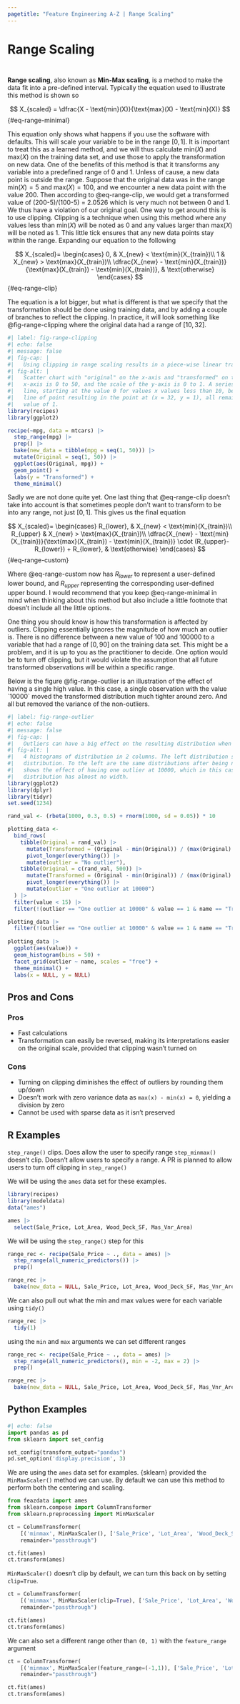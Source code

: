 ```yaml
---
pagetitle: "Feature Engineering A-Z | Range Scaling"
---
```


# Range Scaling {#sec-numeric-range}

::: {style="visibility: hidden; height: 0px;"}
## Range Scaling
:::

**Range scaling**, also known as **Min-Max scaling**, is a method to make the data fit into a pre-defined interval. Typically the equation used to illustrate this method is shown so

$$
X_{scaled} = \dfrac{X - \text{min}(X)}{\text{max}(X) - \text{min}(X)}
$$ {#eq-range-minimal}

This equation only shows what happens if you use the software with defaults. This will scale your variable to be in the range $[0, 1]$. It is important to treat this as a learned method, and we will thus calculate $\text{min}(X)$ and $\text{max}(X)$ on the training data set, and use those to apply the transformation on new data. One of the benefits of this method is that it transforms any variable into a predefined range of 0 and 1. Unless of cause, a new data point is outside the range. Suppose that the original data was in the range $\text{min}(X) = 5$ and $\text{max}(X) = 100$, and we encounter a new data point with the value 200. Then according to @eq-range-clip, we would get a transformed value of (200-5)/(100-5) = 2.0526 which is very much not between 0 and 1. We thus have a violation of our original goal. One way to get around this is to use clipping. Clipping is a technique when using this method where any values less than $\text{min}(X)$ will be noted as 0 and any values larger than $\text{max}(X)$ will be noted as 1. This little tick ensures that any new data points stay within the range. Expanding our equation to the following

$$
X_{scaled}=    
\begin{cases}        
0, & X_{new} < \text{min}(X_{train})\\        
1 & X_{new} > \text{max}(X_{train})\\
\dfrac{X_{new} - \text{min}(X_{train})}{\text{max}(X_{train}) - \text{min}(X_{train})}, & \text{otherwise}
\end{cases}
$$ {#eq-range-clip}

The equation is a lot bigger, but what is different is that we specify that the transformation should be done using training data, and by adding a couple of branches to reflect the clipping. In practice, it will look something like @fig-range-clipping where the original data had a range of $[10, 32]$.

```r
#| label: fig-range-clipping
#| echo: false
#| message: false
#| fig-cap: |
#|   Using clipping in range scaling results in a piece-wise linear transformation of our original data.
#| fig-alt: |
#|   Scatter chart with "original" on the x-axis and "transformed" on the y-axis. The Scale of the 
#|   x-axis is 0 to 50, and the scale of the y-axis is 0 to 1. A series of points are plotted along a
#|   line, starting at the value 0 for values x values less than 10, between 10 and 32 there is a linear
#|   line of point resulting in the point at (x = 32, y = 1), all remaining larger values of x has a y
#|   value of 1.
library(recipes)
library(ggplot2)

recipe(~mpg, data = mtcars) |>
  step_range(mpg) |>
  prep() |> 
  bake(new_data = tibble(mpg = seq(1, 50))) |>
  mutate(Original = seq(1, 50)) |>
  ggplot(aes(Original, mpg)) +
  geom_point() +
  labs(y = "Transformed") +
  theme_minimal()
```

Sadly we are not done quite yet. One last thing that @eq-range-clip doesn't take into account is that sometimes people don't want to transform to be into any range, not just $[0, 1]$. This gives us the final equation

$$
X_{scaled}=    
\begin{cases}        
R_{lower}, & X_{new} < \text{min}(X_{train})\\        
R_{upper} & X_{new} > \text{max}(X_{train})\\
\dfrac{X_{new} - \text{min}(X_{train})}{\text{max}(X_{train}) - \text{min}(X_{train})} \cdot (R_{upper}-R_{lower}) + R_{lower}, & \text{otherwise}
\end{cases}
$$ {#eq-range-custom}

Where @eq-range-custom now has $R_{lower}$ to represent a user-defined lower bound, and $R_{upper}$ representing the corresponding user-defined upper bound. I would recommend that you keep @eq-range-minimal in mind when thinking about this method but also include a little footnote that doesn't include all the little options.

One thing you should know is how this transformation is affected by outliers. Clipping essentially ignores the magnitude of how much an outlier is. There is no difference between a new value of 100 and 100000 to a variable that had a range of $[0, 90]$ on the training data set. This might be a problem, and it is up to you as the practitioner to decide. One option would be to turn off clipping, but it would violate the assumption that all future transformed observations will be within a specific range.

Below is the figure @fig-range-outlier is an illustration of the effect of having a single high value. In this case, a single observation with the value \`10000\` moved the transformed distribution much tighter around zero. And all but removed the variance of the non-outliers.

```r
#| label: fig-range-outlier
#| echo: false
#| message: false
#| fig-cap: |
#|   Outliers can have a big effect on the resulting distribution when applying range scaling
#| fig-alt: |
#|   4 histograms of distribution in 2 columns. The left distribution shows the same bimodal
#|   distribution. To the left are the same distributions after being normalized. The bottom row
#|   shows the effect of having one outlier at 10000, which in this case made the transformed
#|   distribution has almost no width.
library(ggplot2)
library(dplyr)
library(tidyr)
set.seed(1234)

rand_val <- (rbeta(1000, 0.3, 0.5) + rnorm(1000, sd = 0.05)) * 10

plotting_data <- 
  bind_rows(
    tibble(Original = rand_val) |>
      mutate(Transformed = (Original - min(Original)) / (max(Original) - min(Original))) |>
      pivot_longer(everything()) |>
      mutate(outlier = "No outlier"),
    tibble(Original = c(rand_val, 500)) |>
      mutate(Transformed = (Original - min(Original)) / (max(Original) - min(Original))) |>
      pivot_longer(everything()) |>
      mutate(outlier = "One outlier at 10000")
  ) |>
  filter(value < 15) |>
  filter(!(outlier == "One outlier at 10000" & value == 1 & name == "Transformed"))

plotting_data |>
  filter(!(outlier == "One outlier at 10000" & value == 1 & name == "Transformed"))
  
plotting_data |>
  ggplot(aes(value)) +
  geom_histogram(bins = 50) +
  facet_grid(outlier ~ name, scales = "free") +
  theme_minimal() +
  labs(x = NULL, y = NULL)
```

## Pros and Cons

### Pros

-   Fast calculations
-   Transformation can easily be reversed, making its interpretations easier on the original scale, provided that clipping wasn't turned on

### Cons

-   Turning on clipping diminishes the effect of outliers by rounding them up/down
-   Doesn't work with zero variance data as `max(x) - min(x) = 0`, yielding a division by zero
-   Cannot be used with sparse data as it isn't preserved

## R Examples

`step_range()` clips. Does allow the user to specify range `step_minmax()` doesn't clip. Doesn't allow users to specify a range. A PR is planned to allow users to turn off clipping in `step_range()`

We will be using the `ames` data set for these examples.

```r
library(recipes)
library(modeldata)
data("ames")

ames |>
  select(Sale_Price, Lot_Area, Wood_Deck_SF, Mas_Vnr_Area)
```

We will be using the `step_range()` step for this

```r
range_rec <- recipe(Sale_Price ~ ., data = ames) |>
  step_range(all_numeric_predictors()) |>
  prep()

range_rec |>
  bake(new_data = NULL, Sale_Price, Lot_Area, Wood_Deck_SF, Mas_Vnr_Area)
```

We can also pull out what the min and max values were for each variable using `tidy()`

```r
range_rec |>
  tidy(1)
```

using the `min` and `max` arguments we can set different ranges

```r
range_rec <- recipe(Sale_Price ~ ., data = ames) |>
  step_range(all_numeric_predictors(), min = -2, max = 2) |>
  prep()

range_rec |>
  bake(new_data = NULL, Sale_Price, Lot_Area, Wood_Deck_SF, Mas_Vnr_Area)
```

## Python Examples

```python
#| echo: false
import pandas as pd
from sklearn import set_config

set_config(transform_output="pandas")
pd.set_option('display.precision', 3)
```

We are using the `ames` data set for examples. {sklearn} provided the `MinMaxScaler()` method we can use. By default we can use this method to perform both the centering and scaling.

```python
from feazdata import ames
from sklearn.compose import ColumnTransformer
from sklearn.preprocessing import MinMaxScaler

ct = ColumnTransformer(
    [('minmax', MinMaxScaler(), ['Sale_Price', 'Lot_Area', 'Wood_Deck_SF',  'Mas_Vnr_Area'])], 
    remainder="passthrough")

ct.fit(ames)
ct.transform(ames)
```

`MinMaxScaler()` doesn't clip by default, we can turn this back on by setting `clip=True`.

```python
ct = ColumnTransformer(
    [('minmax', MinMaxScaler(clip=True), ['Sale_Price', 'Lot_Area', 'Wood_Deck_SF',  'Mas_Vnr_Area'])], 
    remainder="passthrough")

ct.fit(ames)
ct.transform(ames)
```

We can also set a different range other than `(0, 1)` with the `feature_range` argument

```python
ct = ColumnTransformer(
    [('minmax', MinMaxScaler(feature_range=(-1,1)), ['Sale_Price', 'Lot_Area', 'Wood_Deck_SF',  'Mas_Vnr_Area'])], 
    remainder="passthrough")

ct.fit(ames)
ct.transform(ames)
```